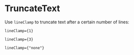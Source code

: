 

<Meta of={TruncateTextStories} />

# TruncateText

Use `lineClamp` to truncate text after a certain number of lines:

`lineClamp={1}`

<Canvas of={TruncateTextStories.One} />

`lineClamp={3}`

<Canvas of={TruncateTextStories.Three} />

`lineClamp={"none"}`

<Canvas of={TruncateTextStories.None} />

